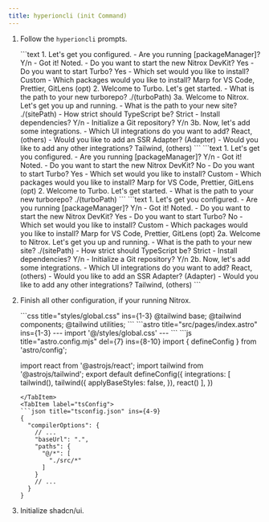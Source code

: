 ```yaml
---
title: hyperioncli (init Command)
---
```


<PkgManager type="dlx" pkg="hyperioncli@unstable-flake" args="init" />

<Steps>

1. Follow the `hyperioncli` prompts.

    <Tabs>
        <TabItem label="Turbo / Nitrox">
            ```text
            1. Let's get you configured.
                - Are you running [packageManager]? Y/n
                - Got it! Noted.
                - Do you want to start the new Nitrox DevKit? Yes
                - Do you want to start Turbo? Yes
                - Which set would you like to install? Custom
                - Which packages would you like to install? Marp for VS Code, Prettier, GitLens (opt)
            2. Welcome to Turbo. Let's get started.
                - What is the path to your new turborepo? ./(turboPath)
            3a. Welcome to Nitrox. Let's get you up and running.
                - What is the path to your new site? ./(sitePath)
                - How strict should TypeScript be? Strict
                - Install dependencies? Y/n
                - Initialize a Git repository? Y/n
            3b. Now, let's add some integrations.
                - Which UI integrations do you want to add? React, (others)
                - Would you like to add an SSR Adapter? (Adapter)
                - Would you like to add any other integrations? Tailwind, (others)
            ```
        </TabItem>
        <TabItem label="Turbo">
            ```text
            1. Let's get you configured.
                - Are you running [packageManager]? Y/n
                - Got it! Noted.
                - Do you want to start the new Nitrox DevKit? No
                - Do you want to start Turbo? Yes
                - Which set would you like to install? Custom
                - Which packages would you like to install? Marp for VS Code, Prettier, GitLens (opt)
            2. Welcome to Turbo. Let's get started.
                - What is the path to your new turborepo? ./(turboPath)
            ```
        </TabItem>
        <TabItem label="Nitrox">
            ```text
            1. Let's get you configured.
                - Are you running [packageManager]? Y/n
                - Got it! Noted.
                - Do you want to start the new Nitrox DevKit? Yes
                - Do you want to start Turbo? No
                - Which set would you like to install? Custom
                - Which packages would you like to install? Marp for VS Code, Prettier, GitLens (opt)
            2a. Welcome to Nitrox. Let's get you up and running.
                - What is the path to your new site? ./(sitePath)
                - How strict should TypeScript be? Strict
                - Install dependencies? Y/n
                - Initialize a Git repository? Y/n
            2b. Now, let's add some integrations.
                - Which UI integrations do you want to add? React, (others)
                - Would you like to add an SSR Adapter? (Adapter)
                - Would you like to add any other integrations? Tailwind, (others)
            ```
        </TabItem>
    </Tabs>

2. Finish all other configuration, if your running Nitrox.

    <Tabs>
      <TabItem label="Styles">
      ```css title="styles/global.css" ins={1-3}
      @tailwind base;
      @tailwind components;
      @tailwind utilities;
      ```
      </TabItem>
      <TabItem label="Astro">
      ```astro title="src/pages/index.astro" ins={1-3}
      ---
      import '@/styles/global.css'
      ---
      ```
      </TabItem>
      <TabItem label="Astro Config">
      ```js title="astro.config.mjs" del={7} ins={8-10}
      import { defineConfig } from 'astro/config';

      import react from '@astrojs/react';
      import tailwind from '@astrojs/tailwind';
      export default defineConfig({
        integrations: [
            tailwind(),
            tailwind({
                applyBaseStyles: false,
            }),
            react()
        ],
      })
      ```
      </TabItem>
      <TabItem label="tsConfig">
      ```json title="tsconfig.json" ins={4-9}
      {
        "compilerOptions": {
          // ...
          "baseUrl": ".",
          "paths": {
            "@/*": [
              "./src/*"
            ]
          }
          // ...
        }
      }
      ```
      </TabItem>
    </Tabs>

3. Initialize shadcn/ui.
    <PkgManager type="dlx" pkg="shadcn@latest init"/>

</Steps>